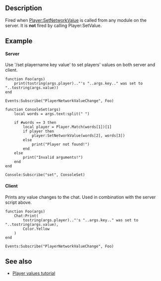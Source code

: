 {{Lua/Event |
  arguments = [[Lua/Server/Player|Player]] {{Arg|player}}, string {{Arg|key}}, object {{Arg|value}}
}}

==Description==

Fired when [[Lua/Server/Player/Functions/SetNetworkValue|Player:SetNetworkValue]] is called from any module on the server. It is '''not''' fired by calling Player:SetValue.

==Example==

====Server====

Use '/set playername key value' to set players' values on both server and client.

<syntaxhighlight>
function Foo(args)
	print(tostring(args.player).."'s "..args.key.." was set to "..tostring(args.value))
end

Events:Subscribe("PlayerNetworkValueChange", Foo)

function ConsoleSet(args)
	local words = args.text:split(" ")
	
	if #words == 3 then
		local player = Player.Match(words[1])[1]
		if player then
			player:SetNetworkValue(words[2], words[3])
		else
			print("Player not found!")
		end
	else
		print("Invalid arguments!")
	end
end

Console:Subscribe("set", ConsoleSet)
</syntaxhighlight>

====Client====

Prints any value changes to the chat. Used in combination with the server script above.

<syntaxhighlight>
function Foo(args)
	Chat:Print(
		tostring(args.player).."'s "..args.key.." was set to "..tostring(args.value),
		Color.Yellow
	)
end

Events:Subscribe("PlayerNetworkValueChange", Foo)
</syntaxhighlight>

==See also==

* [[Lua/Tutorials/Player values|Player values tutorial]]
